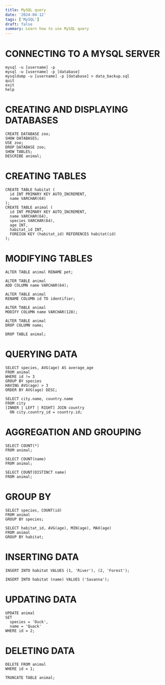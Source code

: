```yaml
---
title: MySQL query
date: '2024-04-12'
tags: ['MySQL']
draft: false
summary: Learn how to use MySQL query
---
```

# CONNECTING TO A MYSQL SERVER
```
mysql -u [username] -p
mysql -u [username] -p [database]
mysqldump -u [username] -p [database] > data_backup.sql
quit
exit
help
```
# CREATING AND DISPLAYING DATABASES
```
CREATE DATABASE zoo;
SHOW DATABASES;
USE zoo;
DROP DATABASE zoo;
SHOW TABLES;
DESCRIBE animal;
```
# CREATING TABLES
```
CREATE TABLE habitat (
  id INT PRIMARY KEY AUTO_INCREMENT,
  name VARCHAR(64)
);
CREATE TABLE animal (
  id INT PRIMARY KEY AUTO_INCREMENT,
  name VARCHAR(64),
  species VARCHAR(64),
  age INT,
  habitat_id INT,
  FOREIGN KEY (habitat_id) REFERENCES habitat(id)
);
```
# MODIFYING TABLES
```
ALTER TABLE animal RENAME pet;

ALTER TABLE animal
ADD COLUMN name VARCHAR(64);

ALTER TABLE animal
RENAME COLUMN id TO identifier;

ALTER TABLE animal
MODIFY COLUMN name VARCHAR(128);

ALTER TABLE animal
DROP COLUMN name;

DROP TABLE animal;
```
# QUERYING DATA
```
SELECT species, AVG(age) AS average_age
FROM animal
WHERE id != 3
GROUP BY species
HAVING AVG(age) > 3
ORDER BY AVG(age) DESC;

SELECT city.name, country.name
FROM city
[INNER | LEFT | RIGHT] JOIN country
  ON city.country_id = country.id;
```
# AGGREGATION AND GROUPING
```
SELECT COUNT(*)
FROM animal;

SELECT COUNT(name)
FROM animal;

SELECT COUNT(DISTINCT name)
FROM animal;
```
# GROUP BY
```
SELECT species, COUNT(id)
FROM animal
GROUP BY species;

SELECT habitat_id, AVG(age), MIN(age), MAX(age)
FROM animal
GROUP BY habitat;
```
# INSERTING DATA
```
INSERT INTO habitat VALUES (1, 'River'), (2, 'Forest');

INSERT INTO habitat (name) VALUES ('Savanna');
```
# UPDATING DATA
```
UPDATE animal
SET
  species = 'Duck',
  name = 'Quack'
WHERE id = 2;
```
# DELETING DATA
```
DELETE FROM animal
WHERE id = 1;

TRUNCATE TABLE animal;
```
